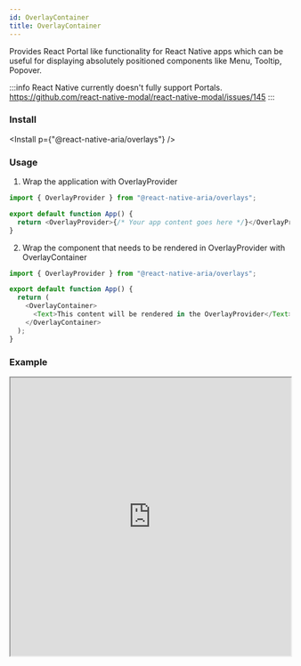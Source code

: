 ```yaml
---
id: OverlayContainer
title: OverlayContainer
---
```



Provides React Portal like functionality for React Native apps which can be useful for displaying absolutely positioned components like Menu, Tooltip, Popover.

:::info
React Native currently doesn't fully support Portals. https://github.com/react-native-modal/react-native-modal/issues/145
:::

### Install

<Install p={"@react-native-aria/overlays"} />

### Usage

1. Wrap the application with OverlayProvider

```js
import { OverlayProvider } from "@react-native-aria/overlays";

export default function App() {
  return <OverlayProvider>{/* Your app content goes here */}</OverlayProvider>;
}
```

2. Wrap the component that needs to be rendered in OverlayProvider with OverlayContainer

```js
import { OverlayProvider } from "@react-native-aria/overlays";

export default function App() {
  return (
    <OverlayContainer>
      <Text>This content will be rendered in the OverlayProvider</Text>
    </OverlayContainer>
  );
}
```

### Example

<iframe
  src="https://snack.expo.io/embedded/@nishanbende/overlaycontainer?preview=true&platform=web&theme=dark"
  height="500"
  width="100%"
/>
